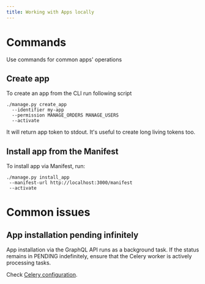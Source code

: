 ```yaml
---
title: Working with Apps locally
---
```


# Commands

Use commands for common apps' operations

## Create app

To create an app from the CLI run following script

```shell
./manage.py create_app
  --identifier my-app
  --permission MANAGE_ORDERS MANAGE_USERS
  --activate
```

It will return app token to stdout. It's useful to create long living tokens too.

## Install app from the Manifest

To install app via Manifest, run:

```shell
./manage.py install_app
 --manifest-url http://localhost:3000/manifest
 --activate
```

# Common issues

## App installation pending infinitely

App installation via the GraphQL API runs as a background task. If the status remains in PENDING indefinitely, ensure that the Celery worker is actively processing tasks.

Check [Celery configuration](./task-queue.mdx).
